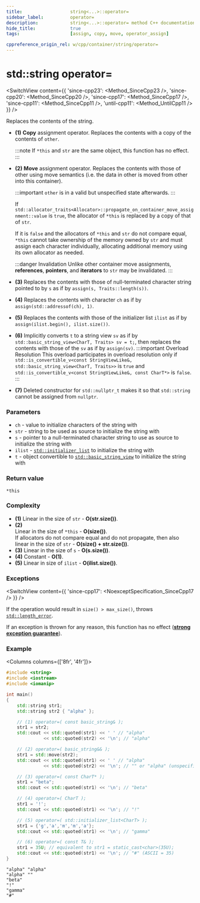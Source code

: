 ```yaml
---
title:					string<...>::operator=
sidebar_label:			operator=
description:			string<...>::operator= method C++ documentation
hide_title:				true
tags:					[assign, copy, move, operator_assign]

cppreference_origin_rel: w/cpp/container/string/operator=
---
```



<!----------------- Codes ---------------------->

<!-- operator_assign() -->


# std::string operator=

<SwitchView content={{
    'since-cpp23': <Method_SinceCpp23 />,
    'since-cpp20': <Method_SinceCpp20 />,
    'since-cpp17': <Method_SinceCpp17 />,
    'since-cpp11': <Method_SinceCpp11 />,
    'until-cpp11': <Method_UntilCpp11 />
}} />

Replaces the contents of the string.

 - **(1)** **Copy** assignment operator. Replaces the contents with a copy of the contents of `other`.

	:::note
	If `*this` and `str` are the same object, this function has no effect.
	:::

 - **(2)** **Move** assignment operator. Replaces the contents with those of other using move semantics (i.e. the data in other is moved from other into this container).

	:::important
	`other` is in a valid but unspecified state afterwards.
	:::

	If `std::allocator_traits<Allocator>::propagate_on_container_move_assignment::value` is `true`, the allocator of `*this` is replaced by a copy of that of `str`.

	If it is `false` and the allocators of `*this` and `str` do not compare equal, `*this` cannot take ownership of the memory owned by `str` and must assign each character individually, allocating additional memory using its own allocator as needed. 

	:::danger Invalidation
	Unlike other container move assignments, **references**, **pointers**, and **iterators** to `str` may be invalidated.
	:::

 - **(3)** Replaces the contents with those of null-terminated character string pointed to by `s` as if by `assign(s, Traits::length(s))`.

 - **(4)** Replaces the contents with character `ch` as if by `assign(std::addressof(ch), 1)`.

 - **(5)** Replaces the contents with those of the initializer list `ilist` as if by `assign(ilist.begin(), ilist.size())`.

 - **(6)** Implicitly converts `t` to a string view `sv` as if by `std::basic_string_view<CharT, Traits> sv = t;`, then replaces the contents with those of the `sv` as if by `assign(sv)`. 
	:::important Overload Resolution
	This overload participates in overload resolution only if `std::is_convertible_v<const StringViewLike&, std::basic_string_view<CharT, Traits>>` is `true` and `std::is_convertible_v<const StringViewLike&, const CharT*>` is `false`.
	:::

 - **(7)** Deleted constructor for `std::nullptr_t` makes it so that `std::string` cannot be assigned from `nullptr`.

### Parameters

 - `ch` - value to initialize characters of the string with
 - `str` - string to be used as source to initialize the string with
 - `s` - pointer to a null-terminated character string to use as source to initialize the string with
 - `ilist` - [`std::initializer_list`](#) to initialize the string with
 - `t` - object convertible to [`std::basic_string_view`](../string_view) to initialize the string with

### Return value

`*this`

### Complexity

 - **(1)** Linear in the size of `str` - **O(str.size())**.
 - **(2)**  
	Linear in the size of `*this` - **O(size())**.  
	If allocators do not compare equal and do not propagate, then also linear in the size of `str` - **O(size() + str.size())**.
 - **(3)** Linear in the size of `s` - **O(s.size())**.
 - **(4)** Constant - **O(1)**.
 - **(5)** Linear in size of `ilist` - **O(ilist.size())**.

### Exceptions

<SwitchView content={{
	'since-cpp17': <NoexceptSpecification_SinceCpp17 />
}} />

If the operation would result in `size() > max_size()`, throws [`std::length_error`](#).

<Since v='cpp11'> If an exception is thrown for any reason, this function has no effect (<a href="#"><b>strong exception guarantee</b></a>). </Since>

### Example

<Columns columns={['8fr', '4fr']}>
<div>

```cpp title='Main.cpp' showLineNumbers
#include <string>
#include <iostream>
#include <iomanip>

int main()
{
    std::string str1;
    std::string str2 { "alpha" };

    // (1) operator=( const basic_string& );
    str1 = str2;
    std::cout << std::quoted(str1) << ' ' // "alpha"
              << std::quoted(str2) << '\n'; // "alpha"

    // (2) operator=( basic_string&& );
    str1 = std::move(str2);
    std::cout << std::quoted(str1) << ' ' // "alpha"
              << std::quoted(str2) << '\n'; // "" or "alpha" (unspecified)

    // (3) operator=( const CharT* );
    str1 = "beta";
    std::cout << std::quoted(str1) << '\n'; // "beta"

    // (4) operator=( CharT );
    str1 = '!';
    std::cout << std::quoted(str1) << '\n'; // "!"

    // (5) operator=( std::initializer_list<CharT> );
    str1 = {'g','a','m','m','a'};
    std::cout << std::quoted(str1) << '\n'; // "gamma"

    // (6) operator=( const T& );
    str1 = 35U; // equivalent to str1 = static_cast<char>(35U);
    std::cout << std::quoted(str1) << '\n'; // "#" (ASCII = 35)
}
```

</div>
<div>

```plaintext title="Output"
"alpha" "alpha"
"alpha" ""
"beta"
"!"
"gamma"
"#"
```

</div>
</Columns>

